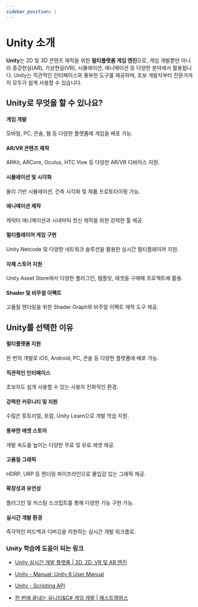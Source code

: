 ```yaml
---
sidebar_position: 1
---
```


# Unity 소개

**Unity**는 2D 및 3D 콘텐츠 제작을 위한 **멀티플랫폼 게임 엔진**으로, 게임 개발뿐만 아니라 증강현실(AR), 가상현실(VR), 시뮬레이션, 애니메이션 등 다양한 분야에서 활용됩니다. Unity는 직관적인 인터페이스와 풍부한 도구를 제공하며, 초보 개발자부터 전문가까지 모두가 쉽게 사용할 수 있습니다.

## Unity로 무엇을 할 수 있나요?

#### 게임 개발

모바일, PC, 콘솔, 웹 등 다양한 플랫폼에 게임을 배포 가능.

#### AR/VR 콘텐츠 제작

ARKit, ARCore, Oculus, HTC Vive 등 다양한 AR/VR 디바이스 지원.

#### 시뮬레이션 및 시각화

물리 기반 시뮬레이션, 건축 시각화 및 제품 프로토타이핑 가능.

#### 애니메이션 제작

캐릭터 애니메이션과 시네마틱 컷신 제작을 위한 강력한 툴 제공.

#### 멀티플레이어 게임 구현

Unity Netcode 및 다양한 네트워크 솔루션을 활용한 실시간 멀티플레이어 지원.

#### 자체 스토어 지원

Unity Asset Store에서 다양한 플러그인, 템플릿, 에셋을 구매해 프로젝트에 활용.

#### Shader 및 비주얼 이펙트

고품질 렌더링을 위한 Shader Graph와 비주얼 이펙트 제작 도구 제공.

## Unity를 선택한 이유

#### 멀티플랫폼 지원

한 번의 개발로 iOS, Android, PC, 콘솔 등 다양한 플랫폼에 배포 가능.

#### 직관적인 인터페이스

초보자도 쉽게 사용할 수 있는 사용자 친화적인 환경.

#### 강력한 커뮤니티 및 지원

수많은 튜토리얼, 포럼, Unity Learn으로 개발 학습 지원.

#### 풍부한 에셋 스토어

개발 속도를 높이는 다양한 무료 및 유료 에셋 제공.

#### 고품질 그래픽

HDRP, URP 등 렌더링 파이프라인으로 몰입감 있는 그래픽 제공.

#### 확장성과 유연성

플러그인 및 커스텀 스크립트를 통해 다양한 기능 구현 가능.

#### 실시간 개발 환경

즉각적인 피드백과 디버깅을 지원하는 실시간 개발 워크플로.

### Unity 학습에 도움이 되는 링크

- [Unity 실시간 개발 플랫폼 | 3D, 2D, VR 및 AR 엔진](https://unity.com/kr)

- [Unity - Manual: Unity 6 User Manual](https://docs.unity3d.com/Manual/index.html)

- [Unity - Scripting API](https://docs.unity3d.com/ScriptReference/index.html)

- [한 번에 끝내는 유니티&C# 게임 개발 | 패스트캠퍼스](https://fastcampus.co.kr/dev_online_unitygame)

